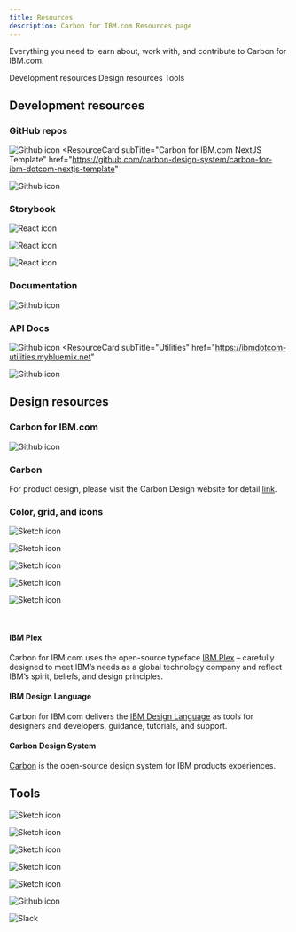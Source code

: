 ```yaml
---
title: Resources
description: Carbon for IBM.com Resources page
---
```


<PageDescription>

Everything you need to learn about, work with, and contribute to Carbon for IBM.com.

</PageDescription>

<AnchorLinks>

<AnchorLink>Development resources</AnchorLink>
<AnchorLink>Design resources</AnchorLink>
<AnchorLink>Tools</AnchorLink>

</AnchorLinks>

## Development resources

### GitHub repos
<Row className="resource-card-group">
  <Column colMd={4} colLg={4} noGutterSm>
<ResourceCard
  subTitle="Carbon for IBM.com"
  href="https://github.com/carbon-design-system/carbon-for-ibm-dotcom"
>

![Github icon](./../../images/icon/github-icon.svg)
</ResourceCard>
  </Column>
  <Column colMd={4} colLg={4} noGutterSm>
<ResourceCard
  subTitle="Carbon for IBM.com NextJS Template"
  href="https://github.com/carbon-design-system/carbon-for-ibm-dotcom-nextjs-template"
>

![Github icon](./../../images/icon/github-icon.svg)
</ResourceCard>
  </Column>
</Row>

### Storybook

<Row className="resource-card-group">
<Column colMd={4} colLg={4} noGutterSm>
<ResourceCard
  subTitle="Carbon for IBM.com Storybook React"
  href="https://ibmdotcom-react.mybluemix.net"
>

![React icon](./../../images/icon/react-icon.svg)

</ResourceCard>
</Column>

<Column colMd={4} colLg={4} noGutterSm>
<ResourceCard
  subTitle="Carbon for IBM.com Storybook Web Components"
  href="https://ibmdotcom-web-components.mybluemix.net"
>

![React icon](./../../images/icon/js_logo.svg)

</ResourceCard>
</Column>

<Column colMd={4} colLg={4} noGutterSm>
<ResourceCard
  subTitle="Carbon Expressive Theme"
  href="https://carbon-expressive.mybluemix.net"
>

![React icon](./../../images/icon/react-icon.svg)

</ResourceCard>
</Column>
</Row>

### Documentation
<Row className="resource-card-group">
  <Column colMd={4} colLg={4} noGutterSm>
<ResourceCard
  subTitle="Building for IBM.com"
  href="https://github.com/carbon-design-system/carbon-for-ibm-dotcom/blob/master/docs/building-for-ibm-dotcom.md"
>

![Github icon](./../../images/icon/github-icon.svg)
</ResourceCard>
</Column>
</Row>

### API Docs
<Row className="resource-card-group">
<Column colMd={4} colLg={4} noGutterSm>
<ResourceCard
  subTitle="Services"
  href="https://ibmdotcom-services.mybluemix.net"
>

![Github icon](./../../images/icon/github-icon.svg)
</ResourceCard>
  </Column>
<Column colMd={4} colLg={4} noGutterSm>
<ResourceCard
  subTitle="Utilities"
  href="https://ibmdotcom-utilities.mybluemix.net"
>

![Github icon](./../../images/icon/github-icon.svg)
</ResourceCard>
  </Column>
</Row>

## Design resources

### Carbon for IBM.com
<Row className="resource-card-group">
  <Column colMd={4} colLg={4} noGutterSm>
<ResourceCard
  subTitle="Learn how to get the Carbon Expressive design kit"
  href="https://www.ibm.com/standards/web/carbon-for-ibm-dotcom/designing#get-the-kit"
>

![Github icon](./../../images/icon/github-icon.svg)
</ResourceCard>
  </Column>
</Row>

### Carbon

For product design, please visit the Carbon Design website for detail <a href="https://www.carbondesignsystem.com/designing/kits/sketch" target="_blank">link</a>.

### Color, grid, and icons

<Row className="resource-card-group">
  
  <Column colMd={4} colLg={4} noGutterSm>
<ResourceCard
  subTitle="RGB color palettes (.clr)"
  actionIcon="download"             
  href="https://github.com/carbon-design-system/carbon/raw/master/packages/colors/artifacts/IBM_Colors.zip"
>

![Sketch icon](../../images/ase_logo.svg)
      
</ResourceCard>
  </Column>
  
  <Column colMd={4} colLg={4} noGutterSm>
<ResourceCard
  subTitle="IBM Design Language library"
  actionIcon="download"             
  href="sketch://add-library/cloud/nwqmk"
>

![Sketch icon](../../images/sketch-symbol.svg)
      
</ResourceCard>
  </Column>
  
  <Column colMd={4} colLg={4} noGutterSm>
<ResourceCard
  subTitle="IBM Icons (16px, 20px) library"
  actionIcon="download"             
  href="sketch://add-library/cloud/KW2yr"
>

![Sketch icon](../../images/sketch-symbol.svg)
      
</ResourceCard>
  </Column>
  
  <Column colMd={4} colLg={4} noGutterSm>
<ResourceCard
  subTitle="IBM Icons (24px, 32px) library"
  actionIcon="download"             
  href="sketch://add-library/cloud/2bwkM"
>

![Sketch icon](../../images/sketch-symbol.svg)
      
</ResourceCard>
  </Column>
  
  <Column colMd={4} colLg={4} noGutterSm>
    <ResourceCard
        subTitle="IBM Grid template"
        aspectRatio="2:1"
        href="https://sketch.cloud/s/ngV7z"
    >

![Sketch icon](../../images/sketch-symbol.svg)

</ResourceCard>
  </Column>
  
</Row>

<br/>

#### IBM Plex 
Carbon for IBM.com uses the open-source typeface [IBM Plex](https://github.com/ibm/plex) – carefully designed to meet IBM’s needs as a global technology company and reflect IBM’s spirit, beliefs, and design principles.

#### IBM Design Language
Carbon for IBM.com delivers the [IBM Design Language](https://www.ibm.com/design/language/) as tools for designers and developers, guidance, tutorials, and support. 

#### Carbon Design System
[Carbon](https://www.carbondesignsystem.com) is the open-source design system for IBM products experiences. 

## Tools

<Row className="resource-card-group">
  
  <Column colMd={4} colLg={4} noGutterSm>
<ResourceCard
  subTitle="IBM User Research Library (CIO)"
  href="https://lux.w3ibm.mybluemix.net/library/"
>

![Sketch icon](../../images/bee_icon.svg)
      
</ResourceCard>
  </Column>
  
  <Column colMd={4} colLg={4} noGutterSm>
<ResourceCard
  subTitle="IBM style guideline"
  href="https://apps.na.collabserv.com/communities/service/html/communitystart?communityUuid=279b622e-3902-4086-9cc7-6c07d8d2d745"
>

![Sketch icon](../../images/bee_icon.svg)
      
</ResourceCard>
  </Column>

  <Column colMd={4} colLg={4} noGutterSm>
<ResourceCard
  subTitle="Color contrast checker"
  href="https://marijohannessen.github.io/color-contrast-checker/"
>

![Sketch icon](../../images/color-contrast-icon.svg)
      
</ResourceCard>
  </Column>
  
  <Column colMd={4} colLg={4} noGutterSm>
<ResourceCard
  subTitle="IBM accessibility"
  href="https://w3.ibm.com/able/"
>

![Sketch icon](../../images/bee_icon.svg)
      
</ResourceCard>
  </Column>
  
  <Column colMd={4} colLg={4} noGutterSm>
<ResourceCard
  subTitle="Review design on Wake"
  href="https://ibm.wake.com/space/37"
>

![Sketch icon](../../images/wake_logo.svg)
      
</ResourceCard>
    
  </Column>
  
  <Column colMd={4} colLg={4} noGutterSm>
    <ResourceCard
      subTitle="Drupal guideline"
      href="https://cognitive-app.slack.com/archives/C5DJVE8AY"
    >

![Github icon](../../images/icon/drupal_logo.svg)
      
</ResourceCard>
  </Column>
  
  <Column colMd={4} colLg={4} noGutterSm>
    <ResourceCard
      subTitle="For coding and designing questions: #carbon-for-ibm-dotcom"
      href="https://ibm-studios.slack.com/archives/C2PLX8GQ6"
    >

![Slack](../../images/icon/slack-mark.svg)
      
</ResourceCard>
  </Column>
</Row>


